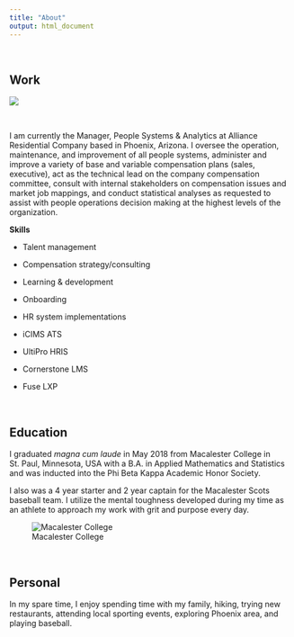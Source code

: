 ```yaml
---
title: "About"
output: html_document
---
```


\ 

## Work

![](alliance4.gif)

\


I am currently the Manager, People Systems & Analytics at Alliance Residential Company based in Phoenix, Arizona. I oversee the operation, maintenance, and improvement of all people systems, administer and improve a variety of base and variable compensation plans (sales, executive), act as the technical lead on the company compensation committee, consult with internal stakeholders on compensation issues and market job mappings, and conduct statistical analyses as requested to assist with people operations decision making at the highest levels of the organization.

**Skills**


* Talent management

* Compensation strategy/consulting

* Learning & development 

* Onboarding

* HR system implementations

* iCIMS ATS

* UltiPro HRIS

* Cornerstone LMS

* Fuse LXP



\


## Education

I graduated _magna cum laude_ in May 2018 from Macalester College in St. Paul, Minnesota, USA with a B.A. in Applied Mathematics and Statistics and was inducted into the Phi Beta Kappa Academic Honor Society.

I also was a 4 year starter and 2 year captain for the Macalester Scots baseball team. I utilize the mental toughness developed during my time as an athlete to approach my work with grit and purpose every day.

![Macalester College](macalesterOldMain.jpg)

\ 

## Personal

In my spare time, I enjoy spending time with my family, hiking, trying new restaurants, attending local sporting events, exploring Phoenix area, and playing baseball. 

